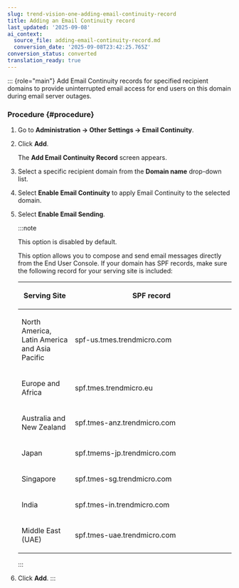 ```yaml
---
slug: trend-vision-one-adding-email-continuity-record
title: Adding an Email Continuity record
last_updated: '2025-09-08'
ai_context:
  source_file: adding-email-continuity-record.md
  conversion_date: '2025-09-08T23:42:25.765Z'
conversion_status: converted
translation_ready: true
---
```


::: {role="main"}
Add Email Continuity records for specified recipient domains to provide uninterrupted email access for end users on this domain during email server outages.

### Procedure {#procedure}

1.  Go to **Administration → Other Settings → Email Continuity**.

2.  Click **Add**.

    The **Add Email Continuity Record** screen appears.

3.  Select a specific recipient domain from the **Domain name** drop-down list.

4.  Select **Enable Email Continuity** to apply Email Continuity to the selected domain.

5.  Select **Enable Email Sending**.

    :::note

    This option is disabled by default.

    This option allows you to compose and send email messages directly from the End User Console. If your domain has SPF records, make sure the following record for your serving site is included:

    <table>
    <colgroup>
    <col style="width: 25%" />
    <col style="width: 75%" />
    </colgroup>
    <thead>
    <tr>
    <th><p>Serving Site</p></th>
    <th><p>SPF record</p></th>
    </tr>
    </thead>
    <tbody>
    <tr>
    <td><p>North America, Latin America and Asia Pacific</p></td>
    <td><p>spf-us.tmes.trendmicro.com</p></td>
    </tr>
    <tr>
    <td><p>Europe and Africa</p></td>
    <td><p>spf.tmes.trendmicro.eu</p></td>
    </tr>
    <tr>
    <td><p>Australia and New Zealand</p></td>
    <td><p>spf.tmes-anz.trendmicro.com</p></td>
    </tr>
    <tr>
    <td><p>Japan</p></td>
    <td><p>spf.tmems-jp.trendmicro.com</p></td>
    </tr>
    <tr>
    <td><p>Singapore</p></td>
    <td><p>spf.tmes-sg.trendmicro.com</p></td>
    </tr>
    <tr>
    <td><p>India</p></td>
    <td><p>spf.tmes-in.trendmicro.com</p></td>
    </tr>
    <tr>
    <td><p>Middle East (UAE)</p></td>
    <td><p>spf.tmes-uae.trendmicro.com</p></td>
    </tr>
    </tbody>
    </table>
    :::

6.  Click **Add**.
:::
